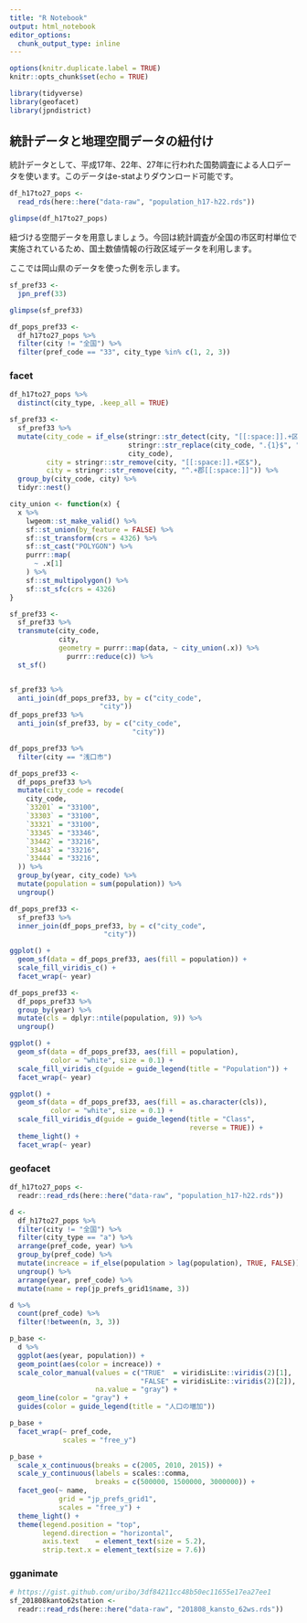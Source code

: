 ```yaml
---
title: "R Notebook"
output: html_notebook
editor_options: 
  chunk_output_type: inline
---
```


```r
options(knitr.duplicate.label = TRUE)
knitr::opts_chunk$set(echo = TRUE)
```

```r
library(tidyverse)
library(geofacet)
library(jpndistrict)
```

## 統計データと地理空間データの紐付け

統計データとして、平成17年、22年、27年に行われた国勢調査による人口データを使います。このデータはe-statよりダウンロード可能です。

```r
df_h17to27_pops <- 
  read_rds(here::here("data-raw", "population_h17-h22.rds"))

glimpse(df_h17to27_pops)
```

紐づける空間データを用意しましょう。今回は統計調査が全国の市区町村単位で実施されているため、国土数値情報の行政区域データを利用します。

ここでは岡山県のデータを使った例を示します。

```r
sf_pref33 <- 
  jpn_pref(33)

glimpse(sf_pref33)
```

```r
df_pops_pref33 <- 
  df_h17to27_pops %>% 
  filter(city != "全国") %>% 
  filter(pref_code == "33", city_type %in% c(1, 2, 3))
```




### facet

```r


df_h17to27_pops %>% 
  distinct(city_type, .keep_all = TRUE)

sf_pref33 <- 
  sf_pref33 %>% 
  mutate(city_code = if_else(stringr::str_detect(city, "[[:space:]].+区$"), 
                             stringr::str_replace(city_code, ".{1}$", "0"),
                             city_code),
         city = stringr::str_remove(city, "[[:space:]].+区$"),
         city = stringr::str_remove(city, "^.+郡[[:space:]]")) %>% 
  group_by(city_code, city) %>% 
  tidyr::nest()

city_union <- function(x) {
  x %>% 
    lwgeom::st_make_valid() %>% 
    sf::st_union(by_feature = FALSE) %>% 
    sf::st_transform(crs = 4326) %>% 
    sf::st_cast("POLYGON") %>% 
    purrr::map(
      ~ .x[1]
    ) %>% 
    sf::st_multipolygon() %>% 
    sf::st_sfc(crs = 4326)
}

sf_pref33 <- 
  sf_pref33 %>% 
  transmute(city_code,
            city,
            geometry = purrr::map(data, ~ city_union(.x)) %>% 
              purrr::reduce(c)) %>% 
  st_sf()


sf_pref33 %>% 
  anti_join(df_pops_pref33, by = c("city_code", 
                      "city"))
df_pops_pref33 %>% 
  anti_join(sf_pref33, by = c("city_code", 
                              "city"))

df_pops_pref33 %>% 
  filter(city == "浅口市")

df_pops_pref33 <- 
  df_pops_pref33 %>% 
  mutate(city_code = recode(
    city_code,
    `33201` = "33100",
    `33303` = "33100",
    `33321` = "33100",
    `33345` = "33346",
    `33442` = "33216",
    `33443` = "33216",
    `33444` = "33216",
  )) %>% 
  group_by(year, city_code) %>% 
  mutate(population = sum(population)) %>% 
  ungroup()

df_pops_pref33 <- 
  sf_pref33 %>% 
  inner_join(df_pops_pref33, by = c("city_code", 
                       "city"))

ggplot() +
  geom_sf(data = df_pops_pref33, aes(fill = population)) +
  scale_fill_viridis_c() +
  facet_wrap(~ year)

df_pops_pref33 <- 
  df_pops_pref33 %>% 
  group_by(year) %>% 
  mutate(cls = dplyr::ntile(population, 9)) %>% 
  ungroup()

ggplot() +
  geom_sf(data = df_pops_pref33, aes(fill = population), 
          color = "white", size = 0.1) +
  scale_fill_viridis_c(guide = guide_legend(title = "Population")) +
  facet_wrap(~ year)

ggplot() +
  geom_sf(data = df_pops_pref33, aes(fill = as.character(cls)),
          color = "white", size = 0.1) +
  scale_fill_viridis_d(guide = guide_legend(title = "Class", 
                                            reverse = TRUE)) +
  theme_light() +
  facet_wrap(~ year)
```

### geofacet

```r
df_h17to27_pops <- 
  readr::read_rds(here::here("data-raw", "population_h17-h22.rds"))

d <-
  df_h17to27_pops %>% 
  filter(city != "全国") %>% 
  filter(city_type == "a") %>% 
  arrange(pref_code, year) %>% 
  group_by(pref_code) %>% 
  mutate(increace = if_else(population > lag(population), TRUE, FALSE)) %>% 
  ungroup() %>% 
  arrange(year, pref_code) %>% 
  mutate(name = rep(jp_prefs_grid1$name, 3))
```

```r
d %>% 
  count(pref_code) %>% 
  filter(!between(n, 3, 3))
```

```r
p_base <- 
  d %>% 
  ggplot(aes(year, population)) +
  geom_point(aes(color = increace)) +
  scale_color_manual(values = c("TRUE"  = viridisLite::viridis(2)[1], 
                                "FALSE" = viridisLite::viridis(2)[2]),
                     na.value = "gray") +
  geom_line(color = "gray") +
  guides(color = guide_legend(title = "人口の増加"))
```

```r
p_base +
  facet_wrap(~ pref_code,
             scales = "free_y")
```
```r
p_base + 
  scale_x_continuous(breaks = c(2005, 2010, 2015)) +
  scale_y_continuous(labels = scales::comma, 
                     breaks = c(500000, 1500000, 3000000)) +
  facet_geo(~ name, 
            grid = "jp_prefs_grid1",
            scales = "free_y") +
  theme_light() +
  theme(legend.position = "top",
        legend.direction = "horizontal",
        axis.text    = element_text(size = 5.2),
        strip.text.x = element_text(size = 7.6))
```

### gganimate

```r
# https://gist.github.com/uribo/3df84211cc48b50ec11655e17ea27ee1
sf_201808kanto62station <-
  readr::read_rds(here::here("data-raw", "201808_kansto_62ws.rds"))
```

